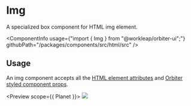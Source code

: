 
<Meta
    title="Html elements/Img"
    id="html-img"
/>

# Img

<Tagline>A specialized <Link href="?path=/docs/box--default-story">box</Link> component for HTML img element.</Tagline>

<ComponentInfo
    usage={"import { Img } from \"@workleap/orbiter-ui\";"}
    githubPath="/packages/components/src/html/src"
/>

## Usage

An img component accepts all the [HTML element attributes](https://developer.mozilla.org/en-US/docs/Web/HTML/Element/img) and [Orbiter styled component props](?path=/docs/styling--page).

<Preview scope={{ Planet }}>
    <Story name="example">
        <Img src={Planet} border="neutral-4" />
    </Story>
</Preview>
